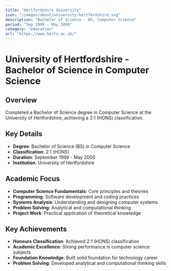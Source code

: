 ```yaml
---
title: "Hertfordshire University"
icon: "/images/about/university-hertfordshire.svg"
description: "Bachelor of Science - BS, Computer Science"
period: "Sep 1999 - May 2000"
category: "education"
url: "https://www.herts.ac.uk/"
---
```


# University of Hertfordshire - Bachelor of Science in Computer Science

## Overview

Completed a Bachelor of Science degree in Computer Science at the University of Hertfordshire, achieving a 2:1 (HONS) classification.

## Key Details

- **Degree**: Bachelor of Science (BS) in Computer Science
- **Classification**: 2:1 (HONS)
- **Duration**: September 1999 - May 2000
- **Institution**: University of Hertfordshire

## Academic Focus

- **Computer Science Fundamentals**: Core principles and theories
- **Programming**: Software development and coding practices
- **Systems Analysis**: Understanding and designing computer systems
- **Problem Solving**: Analytical and computational thinking
- **Project Work**: Practical application of theoretical knowledge

## Key Achievements

- **Honours Classification**: Achieved 2:1 (HONS) classification
- **Academic Excellence**: Strong performance in computer science subjects
- **Foundation Knowledge**: Built solid foundation for technology career
- **Problem Solving**: Developed analytical and computational thinking skills